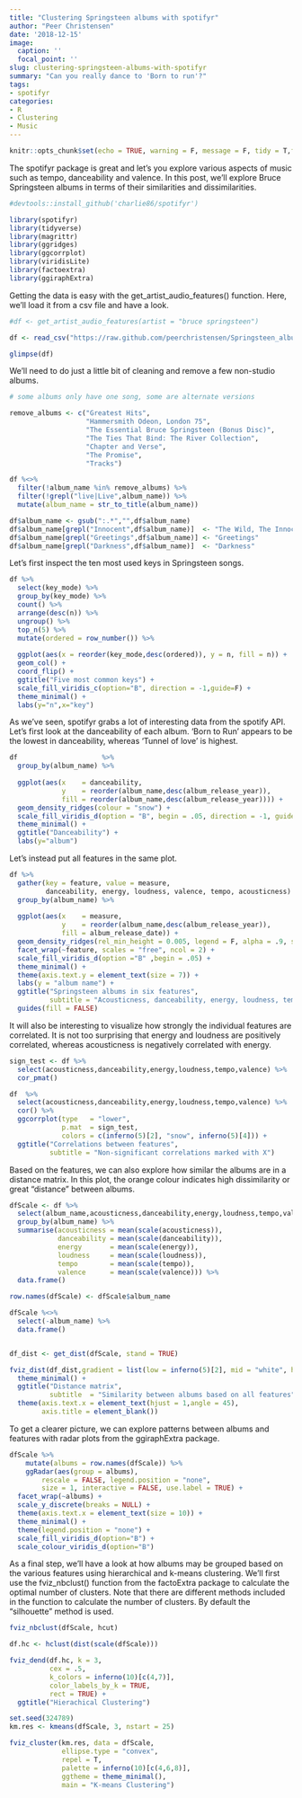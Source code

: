 ```yaml
---
title: "Clustering Springsteen albums with spotifyr"
author: "Peer Christensen"
date: '2018-12-15'
image:
  caption: ''
  focal_point: ''
slug: clustering-springsteen-albums-with-spotifyr
summary: "Can you really dance to 'Born to run'?"
tags: 
- spotifyr
categories:
- R
- Clustering
- Music
---
```



```r
knitr::opts_chunk$set(echo = TRUE, warning = F, message = F, tidy = T,fig.width= 8, fig.height=8)
```  


The spotifyr package is great and let's you explore various aspects of music such as tempo, danceability and valence.
In this post, we'll explore Bruce Springsteen albums in terms of their similarities and dissimilarities.

```r
#devtools::install_github('charlie86/spotifyr')

library(spotifyr)
library(tidyverse)
library(magrittr)
library(ggridges)
library(ggcorrplot)
library(viridisLite)
library(factoextra)
library(ggiraphExtra)
```

Getting the data is easy with the get_artist_audio_features() function. Here, we'll load it from a csv file and have a look.

```r
#df <- get_artist_audio_features(artist = "bruce springsteen")

df <- read_csv("https://raw.github.com/peerchristensen/Springsteen_album_clusters/master/springsteen_albums.csv")

glimpse(df)
```

We'll need to do just a little bit of cleaning and remove a few non-studio albums.
 
```r
# some albums only have one song, some are alternate versions

remove_albums <- c("Greatest Hits",
                   "Hammersmith Odeon, London 75",
                   "The Essential Bruce Springsteen (Bonus Disc)",
                   "The Ties That Bind: The River Collection",
                   "Chapter and Verse",
                   "The Promise",
                   "Tracks")

df %<>% 
  filter(!album_name %in% remove_albums) %>%
  filter(!grepl("live|Live",album_name)) %>%
  mutate(album_name = str_to_title(album_name))

df$album_name <- gsub(":.*","",df$album_name)
df$album_name[grepl("Innocent",df$album_name)]  <- "The Wild, The Innocent.."
df$album_name[grepl("Greetings",df$album_name)] <- "Greetings"
df$album_name[grepl("Darkness",df$album_name)]  <- "Darkness"
```

Let's first inspect the ten most used keys in Springsteen songs.

```r
df %>% 
  select(key_mode) %>%
  group_by(key_mode) %>%
  count() %>%
  arrange(desc(n)) %>%
  ungroup() %>%
  top_n(5) %>%
  mutate(ordered = row_number()) %>%
  
  ggplot(aes(x = reorder(key_mode,desc(ordered)), y = n, fill = n)) +
  geom_col() +
  coord_flip() +
  ggtitle("Five most common keys") +
  scale_fill_viridis_c(option="B", direction = -1,guide=F) +
  theme_minimal() +
  labs(y="n",x="key")
```

As we've seen, spotifyr grabs a lot of interesting data from the spotify API. Let's first look at the danceability of each album. 'Born to Run' appears to be the lowest in danceability, whereas 'Tunnel of love' is highest.

```r
df                     %>% 
  group_by(album_name) %>%
  
  ggplot(aes(x    = danceability, 
             y    = reorder(album_name,desc(album_release_year)),
             fill = reorder(album_name,desc(album_release_year)))) +
  geom_density_ridges(colour = "snow") +
  scale_fill_viridis_d(option = "B", begin = .05, direction = -1, guide = F) +
  theme_minimal() +
  ggtitle("Danceability") +
  labs(y="album")
```

Let's instead put all features in the same plot.

```r
df %>% 
  gather(key = feature, value = measure, 
         danceability, energy, loudness, valence, tempo, acousticness) %>%
  group_by(album_name) %>%
  
  ggplot(aes(x    = measure, 
             y    = reorder(album_name,desc(album_release_year)), 
             fill = album_release_date)) +
  geom_density_ridges(rel_min_height = 0.005, legend = F, alpha = .9, size = .2, colour = "snow") +
  facet_wrap(~feature, scales = "free", ncol = 2) +
  scale_fill_viridis_d(option ="B" ,begin = .05) +
  theme_minimal() +
  theme(axis.text.y = element_text(size = 7)) +
  labs(y = "album name") +
  ggtitle("Springsteen albums in six features",
          subtitle = "Acousticness, danceability, energy, loudness, tempo and valence") +
  guides(fill = FALSE)
```

It will also be interesting to visualize how strongly the individual features are correlated. It is not too surprising that energy and loudness are positively correlated, whereas acousticness is negatively correlated with energy.

```r
sign_test <- df %>% 
  select(acousticness,danceability,energy,loudness,tempo,valence) %>%
  cor_pmat()

df  %>% 
  select(acousticness,danceability,energy,loudness,tempo,valence) %>%
  cor() %>%
  ggcorrplot(type   = "lower", 
             p.mat  = sign_test,
             colors = c(inferno(5)[2], "snow", inferno(5)[4])) +
  ggtitle("Correlations between features",
          subtitle = "Non-significant correlations marked with X")

```

Based on the features, we can also explore how similar the albums are in a distance matrix. In this plot, the orange colour indicates high dissimilarity or great "distance" between albums.

```r
dfScale <- df %>%
  select(album_name,acousticness,danceability,energy,loudness,tempo,valence) %>%
  group_by(album_name) %>%
  summarise(acousticness = mean(scale(acousticness)),
            danceability = mean(scale(danceability)),
            energy       = mean(scale(energy)),
            loudness     = mean(scale(loudness)),
            tempo        = mean(scale(tempo)),
            valence      = mean(scale(valence))) %>%
  data.frame()

row.names(dfScale) <- dfScale$album_name

dfScale %<>% 
  select(-album_name) %>%
  data.frame()


df_dist <- get_dist(dfScale, stand = TRUE)

fviz_dist(df_dist,gradient = list(low = inferno(5)[2], mid = "white", high = inferno(5)[4])) +
  theme_minimal() +
  ggtitle("Distance matrix",
          subtitle  = "Similarity between albums based on all features") +
  theme(axis.text.x = element_text(hjust = 1,angle = 45),
        axis.title = element_blank())

```

To get a clearer picture, we can explore patterns between albums and features with radar plots from the ggiraphExtra package.

```r
dfScale %>%
    mutate(albums = row.names(dfScale)) %>%
    ggRadar(aes(group = albums), 
        rescale = FALSE, legend.position = "none",
        size = 1, interactive = FALSE, use.label = TRUE) +
  facet_wrap(~albums) + 
  scale_y_discrete(breaks = NULL) +
  theme(axis.text.x = element_text(size = 10)) +
  theme_minimal() +
  theme(legend.position = "none") +
  scale_fill_viridis_d(option="B") +
  scale_colour_viridis_d(option="B")
```

As a final step, we'll have a look at how albums may be grouped based on the various features using hierarchical and k-means clustering. We'll first use the fviz_nbclust() function from the factoExtra package to calculate the optimal number of clusters. Note that there are different methods included in the function to calculate the number of clusters. By default the "silhouette" method is used.

```r
fviz_nbclust(dfScale, hcut)
```

```r
df.hc <- hclust(dist(scale(dfScale)))

fviz_dend(df.hc, k = 3,
          cex = .5,
          k_colors = inferno(10)[c(4,7)],
          color_labels_by_k = TRUE, 
          rect = TRUE) +
  ggtitle("Hierachical Clustering")
```

```r
set.seed(324789)
km.res <- kmeans(dfScale, 3, nstart = 25)

fviz_cluster(km.res, data = dfScale,
             ellipse.type = "convex",
             repel = T,
             palette = inferno(10)[c(4,6,8)],
             ggtheme = theme_minimal(),
             main = "K-means Clustering") 
```

